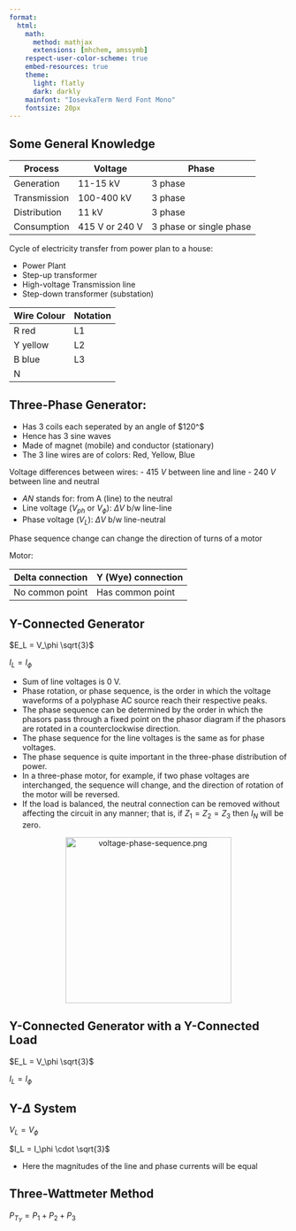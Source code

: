 ```yaml
---
format:
  html:
    math:
      method: mathjax
      extensions: [mhchem, amssymb]
    respect-user-color-scheme: true
    embed-resources: true
    theme:
      light: flatly
      dark: darkly
    mainfont: "IosevkaTerm Nerd Font Mono"
    fontsize: 20px
---
```


## Some General Knowledge

| Process | Voltage | Phase |
|---|---|---|
| Generation | 11-15  kV | 3 phase |
| Transmission | 100-400 kV | 3 phase |
| Distribution | 11 kV | 3 phase |
| Consumption | 415 V or 240 V | 3 phase or single phase |

Cycle of electricity transfer from power plan to a house:

- Power Plant
- Step-up transformer
- High-voltage Transmission line
- Step-down transformer (substation)

| Wire Colour | Notation |
|---|---|
| R red | L1 |
| Y yellow | L2 |
| B blue | L3 |
| N | |

## Three-Phase Generator:
- Has 3 coils each seperated by an angle of $120^\circ $
- Hence has 3 sine waves
- Made of magnet (mobile) and conductor (stationary)
- The 3 line wires are of colors: Red, Yellow, Blue

Voltage differences between wires:
- $415~V$ between line and line
- $240~V$ between line and neutral

\begin{align*}
    e_{AN} &= E_{m(AN)} \sin \omega t \\
    e_{BN} &= E_{m(VN)} \sin (\omega t - 120^\circ) \\
    e_{CN} &= E_{m(CN)} \sin (\omega t + 120^\circ) \\
\end{align*}

- $AN$ stands for: from A (line) to the neutral
- Line voltage $(V_{ph} \text{ or } V_\phi)$: $\Delta V$ b/w line-line
- Phase voltage $(V_L)$: $\Delta V$ b/w line-neutral

Phase sequence change can change the direction of turns of a motor

Motor:

| Delta connection | Y (Wye) connection |
|---|---|
| No common point | Has common point |

## Y-Connected Generator

$E_L = V_\phi \sqrt{3}$

$I_L = I_\phi$

- Sum of line voltages is $0~\text{V}$.
- Phase rotation, or phase sequence, is the order in which the voltage waveforms of a polyphase AC source reach their respective peaks.
- The phase sequence can be determined by the order in which the phasors pass through a fixed point on the phasor diagram if the phasors are rotated in a counterclockwise direction.
- The phase sequence for the line voltages is the same as for phase voltages.
- The phase sequence is quite important in the three-phase distribution of power.
- In a three-phase motor, for example, if two phase voltages are interchanged, the sequence will change, and the direction of rotation of the motor will be reversed.
- If the load is balanced, the neutral connection can be removed without affecting the circuit in any manner; that is, if  $Z_1 = Z_2 = Z_3$    then $I_N$ will be zero.

<p align="center">
  <img src="t07-introduction-to-three-phase-systems-img/voltage-phase-sequence.png" width="300" alt="voltage-phase-sequence.png">
</p>

## Y-Connected Generator with a Y-Connected Load

$E_L = V_\phi \sqrt{3}$

$I_L = I_\phi$

## Y-$\Delta$ System

$V_L = V_\phi$

$I_L = I_\phi \cdot \sqrt{3}$

- Here the magnitudes of the line and phase currents will be equal

\begin{align*}
    P_\phi &= V_\phi I_\phi \cos \theta \\
    P_T &= 3 P_\phi \\
    P_T &= \sqrt 3 V_\phi I_\phi \cos \theta \\
    Q_\phi &= V_\phi I_\phi \sin \theta \\
\end{align*}

## Three-Wattmeter Method

$P_{T_Y} = P_1 + P_2 + P_3$

